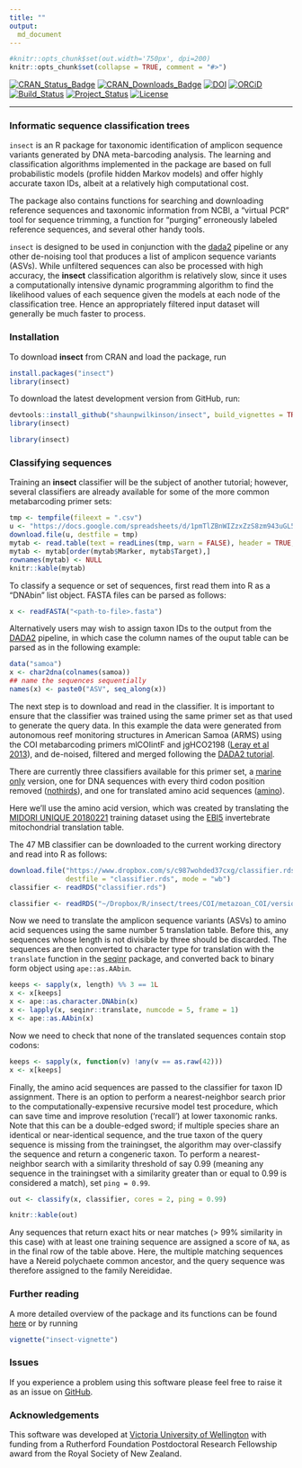 ```yaml
---
title: ""
output: 
  md_document
---
```


```r
#knitr::opts_chunk$set(out.width='750px', dpi=200)
knitr::opts_chunk$set(collapse = TRUE, comment = "#>")
```


[![CRAN_Status_Badge](http://www.r-pkg.org/badges/version/insect)](https://cran.r-project.org/package=insect)
[![CRAN_Downloads_Badge](http://cranlogs.r-pkg.org/badges/grand-total/insect)](https://cran.r-project.org/package=insect)
[![DOI](https://zenodo.org/badge/87808693.svg)](https://zenodo.org/badge/latestdoi/87808693)
[![ORCiD](https://img.shields.io/badge/ORCiD-0000--0002--7332--7931-brightgreen.svg)](http://orcid.org/0000-0002-7332-7931) 
[![Build_Status](https://travis-ci.org/shaunpwilkinson/insect.svg?branch=master)](https://travis-ci.org/shaunpwilkinson/insect)
[![Project_Status](http://www.repostatus.org/badges/latest/active.svg)](http://www.repostatus.org/#active)
[![License](https://img.shields.io/badge/License-GPL%20v3-blue.svg)](http://www.gnu.org/licenses/gpl-3.0)

--------------------------------------------------------------------------------

### Informatic sequence classification trees

`insect` is an R package for taxonomic identification of amplicon 
sequence variants generated by DNA meta-barcoding analysis. 
The learning and classification algorithms implemented in the 
package are based on full probabilistic models (profile hidden Markov models) 
and offer highly accurate taxon IDs, albeit at a relatively high computational cost.

The package also contains functions for searching and downloading reference 
sequences and taxonomic information from NCBI, 
a "virtual PCR" tool for sequence trimming, 
a function for "purging" erroneously labeled reference sequences, 
and several other handy tools.  

`insect` is designed to be used in conjunction with the 
[dada2](https://benjjneb.github.io/dada2/index.html) pipeline or any other
de-noising tool that produces a list of amplicon sequence variants (ASVs). 
While unfiltered sequences can also be processed with high accuracy, 
the **insect** classification algorithm is relatively slow, 
since it uses a computationally intensive dynamic
programming algorithm to find the likelihood values
of each sequence given the models at each node of the classification tree. 
Hence an appropriately filtered input dataset will generally be 
much faster to process.


### Installation

To download **insect** from CRAN and load the package, run

```r
install.packages("insect")
library(insect)
```

To download the latest development version from GitHub, run:

```r
devtools::install_github("shaunpwilkinson/insect", build_vignettes = TRUE) 
library(insect)
```

```r
library(insect)
```



### Classifying sequences

Training an **insect** classifier will be the subject of another tutorial;
however, several classifiers are already available for some of the more common metabarcoding primer
sets:

<!-- note newlines needed between html tags and code chunk -->

<div class="verysmall">

```r
tmp <- tempfile(fileext = ".csv")
u <- "https://docs.google.com/spreadsheets/d/1pmTlZBnWIZzxZzS8zm943uGL56qpDPBmoOBht9OzVvQ/export?gid=0&format=csv"
download.file(u, destfile = tmp)
mytab <- read.table(text = readLines(tmp, warn = FALSE), header = TRUE,  sep = ",", stringsAsFactors = FALSE)
mytab <- mytab[order(mytab$Marker, mytab$Target),]
rownames(mytab) <- NULL
knitr::kable(mytab)
```

</div>

To classify a sequence or set of sequences, first read them into R as a "DNAbin" 
list object. FASTA files can be parsed as follows:

```r
x <- readFASTA("<path-to-file>.fasta")
```

Alternatively users may wish to assign taxon IDs to the output from the 
[DADA2](https://www.nature.com/articles/nmeth.3869)
pipeline, in which case the column names of the ouput
table can be parsed as in the following example:

```r
data("samoa") 
x <- char2dna(colnames(samoa))
## name the sequences sequentially
names(x) <- paste0("ASV", seq_along(x))
```

The next step is to download and read in the classifier.
It is important to ensure that the classifier was trained using the
same primer set as that used to generate the query data.
In this example the data were generated from 
autonomous reef monitoring structures in 
American Samoa (ARMS) using the COI metabarcoding primers mlCOIintF and jgHCO2198 
([Leray et al 2013](https://frontiersinzoology.biomedcentral.com/articles/10.1186/1742-9994-10-34)),
and de-noised, filtered and merged following the 
[DADA2 tutorial](https://benjjneb.github.io/dada2/tutorial.html).

There are currently three classifiers available for this primer set, 
a [marine only](https://www.dropbox.com/s/vn1yit2wkug9f7p/classifier.rds?dl=1) version,
one for DNA sequences with every third codon position removed 
([nothirds](https://www.dropbox.com/s/bfvqnggi4jt591i/classifier.rds?dl=1)), 
and one for translated amino acid sequences 
([amino](https://www.dropbox.com/s/c987wohded37cxg/classifier.rds?dl=1)).

Here we'll use the amino acid version, which was created by translating the 
[MIDORI UNIQUE 20180221](http://reference-midori.info/download.php)
training dataset using the [EBI5](https://www.ebi.ac.uk/ena/browse/translation-tables) 
invertebrate mitochondrial translation table.

The 47 MB classifier can be downloaded to the current working directory 
and read into R as follows:

```r
download.file("https://www.dropbox.com/s/c987wohded37cxg/classifier.rds?dl=1", 
              destfile = "classifier.rds", mode = "wb")
classifier <- readRDS("classifier.rds")
```

```r
classifier <- readRDS("~/Dropbox/R/insect/trees/COI/metazoan_COI/version_4/amino/classifier.rds")
```

Now we need to translate the amplicon sequence variants (ASVs) 
to amino acid sequences using the same number 5 translation table. 
Before this, any sequences
whose length is not divisible by three should be discarded. 
The sequences are then converted to character type for translation 
with the `translate` function in the 
[seqinr](https://cran.r-project.org/package=seqinr) package, and
converted back to binary form object using `ape::as.AAbin`.

```r
keeps <- sapply(x, length) %% 3 == 1L
x <- x[keeps]
x <- ape::as.character.DNAbin(x)
x <- lapply(x, seqinr::translate, numcode = 5, frame = 1)
x <- ape::as.AAbin(x)
```

Now we need to check that none of the translated sequences contain stop codons:

```r
keeps <- sapply(x, function(v) !any(v == as.raw(42)))
x <- x[keeps]
```

Finally, the amino acid sequences are passed to the classifier for taxon ID
assignment.
There is an option to perform a nearest-neighbor search prior to the 
computationally-expensive recursive model test procedure, which can save 
time and improve resolution ('recall') at lower taxonomic ranks.
Note that this can be a double-edged sword; if multiple species share
an identical or near-identical sequence, and the true taxon of the query sequence
is missing from the trainingset, the algorithm may over-classify the sequence
and return a congeneric taxon.
To perform a nearest-neighbor search with a similarity threshold of say 0.99
(meaning any sequence in the trainingset with a similarity greater than or 
equal to 0.99 is considered a match), set `ping = 0.99`.


```r
out <- classify(x, classifier, cores = 2, ping = 0.99)
```


<!-- note newlines needed between html tags and code chunk -->

<div class="verysmall">

```r
knitr::kable(out)
```

</div>


Any sequences that return exact hits or near matches (> 99% similarity in this case) 
with at least one training sequence are assigned 
a score of `NA`, as in the final row of the table above. 
Here, the multiple matching sequences have a Nereid polychaete common ancestor,
and the query sequence was therefore assigned to the family Nereididae.


### Further reading

A more detailed overview of the package and its functions can be found
[here](https://rpubs.com/shaunpwilkinson/insect) or by running

```r
vignette("insect-vignette")
```

### Issues

If you experience a problem using this software please feel free to
raise it as an issue on [GitHub](http://github.com/shaunpwilkinson/insect/issues).


### Acknowledgements

This software was developed at 
[Victoria University of Wellington](http://www.victoria.ac.nz/) 
with funding from a Rutherford Foundation Postdoctoral Research Fellowship 
award from the Royal Society of New Zealand.


